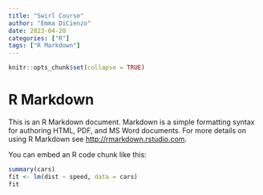 ```yaml
---
title: "Swirl Course"
author: "Emma DiCienzo"
date: 2023-04-20
categories: ["R"]
tags: ["R Markdown"]
---
```


```r
knitr::opts_chunk$set(collapse = TRUE)
```

# R Markdown

This is an R Markdown document. Markdown is a simple formatting syntax for authoring HTML, PDF, and MS Word documents. For more details on using R Markdown see <http://rmarkdown.rstudio.com>.

You can embed an R code chunk like this:

```r
summary(cars)
fit <- lm(dist ~ speed, data = cars)
fit
```

